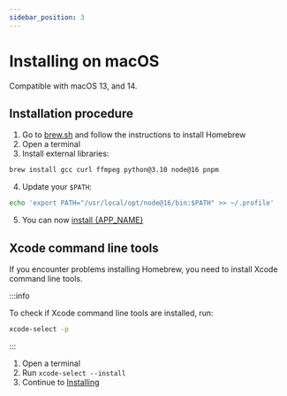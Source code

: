 ```yaml
---
sidebar_position: 3
---
```



# Installing on macOS

Compatible with macOS 13, and 14.

## Installation procedure

1. Go to [brew.sh](https://brew.sh/) and follow the instructions to install
   Homebrew
2. Open a terminal
3. Install external libraries:

```bash
brew install gcc curl ffmpeg python@3.10 node@16 pnpm
```

4. Update your `$PATH`:

```bash
echo 'export PATH="/usr/local/opt/node@16/bin:$PATH" >> ~/.profile'
```

5. You can now [install {APP_NAME}](../install)

## Xcode command line tools

If you encounter problems installing Homebrew, you need to install Xcode
command line tools.

:::info

To check if Xcode command line tools are installed, run:

```bash
xcode-select -p
```

:::

1. Open a terminal
2. Run `xcode-select --install`
3. Continue to [Installing](../install)

